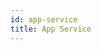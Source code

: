 ```yaml
---
id: app-service
title: App Service
---
```


<DocCardContainer>

<DocCard
    title="📄️ Metrics"
    description="To monitor Azure App Service's system metrics like CPU Percentage..."
    href="/docs/azure-monitoring/app-service/metrics/"
/>

<DocCard
    title="📄️ Logging"
    description="The following categories of App Service Logs are available to export..."
    href="/docs/azure-monitoring/app-service/logging/"
/>

</DocCardContainer>
